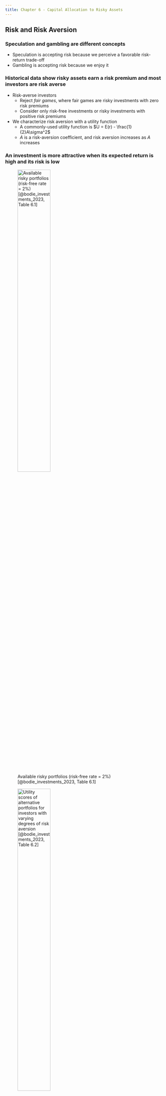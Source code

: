 ```yaml
---
title: Chapter 6 - Capital Allocation to Risky Assets
---
```


## Risk and Risk Aversion

### Speculation and gambling are different concepts

- Speculation is accepting risk because we perceive a favorable risk-return trade-off
- Gambling is accepting risk because we enjoy it


### Historical data show risky assets earn a risk premium and most investors are risk averse

- Risk-averse investors 
	- Reject *fair games*, where fair games are risky investments with zero risk premiums
	- Consider only risk-free investments or risky investments with positive risk premiums
- We characterize risk aversion with a utility function
	- A commonly-used utility function is $U = E(r) - \frac{1}{2}A\sigma^2$
	- $A$ is a risk-aversion coefficient, and risk aversion increases as $A$ increases


### An investment is more attractive when its expected return is high and its risk is low

![Available risky portfolios (risk-free rate = 2%) [@bodie_investments_2023, Table 6.1]](Figures/table_0601.png){height=50%}

![Utility scores of alternative portfolios for investors with varying degrees of risk aversion [@bodie_investments_2023, Table 6.2]](Figures/table_0602.png){height=50%}


### There are three investor types concerning risk

- Risk-averse investors ($A > 0$) only consider risky portfolios if they have risk premiums
- Risk-neutral investors ($A = 0$) ignore risk and only consider expected returns
- Risk-loving investors ($A < 0$) accept lower expected returns on risky portfolios with higher risk 


### The mean-variance (M-V) criterion ranks portfolios {.allowframebreaks}

The M-V criterion says that portfolio $A$ dominates $B$ if 
$$
E(r_A) \geq E(r_B)
$$
and
$$\sigma_A \leq \sigma_B$$
with at least one strict inequality

\framebreak

![The trade-off between risk and return of a potential investment portfolio, $P$ [@bodie_investments_2023, Figure 6.1]](Figures/bod12665_0601.png){height=50%}


### An *indifference curve* connects all portfolios with the same utility

![The indifference curve [@bodie_investments_2023, Figure 6.2]](Figures/bod12665_0602.png){height=50%}


###

![](./Questions/bkm_ch_06_01.png){height=50%}


###

![](./Questions/bkm_ch_06_03.png){height=50%}


###

![](./Questions/bkm_ch_06_06.png){height=50%}


<!-- ## Capital Allocation across Risky and Risk-Free Portfolios -->


<!-- ## The Risk-Free Asset -->


## Portfolios of One Risky Asset and a Risk-Free Asset

### The most basic asset allocation choice is between risky and risk-free assets

- We can control risk by changing the portfolio weights on risky and risk-free assets (i.e., $y$ and $1-y$)
- Only governments can issue default-free bonds
	- A security is risk-free with a guaranteed real return only if
		1. its price is inflation-indexed and
		1. its maturity equals the investor's holding period
	- Still, we view U.S. Treasury bills as "the" risk-free asset
	- Many money market instruments are effectively risk-free, too


### The capital allocation line (CAL) plots all available risk-return combinations {.allowframebreaks}

- Consider a portfolio of one risky asset and one risk-free asset
- Allocate $y$ to risky asset $P$ and $1-y$ to the risk-free asset $F$
- The return on complete portfolio $C$ is:
$$
r_C = yr_P + (1-y)r_f
$$
- Therefore, the expected return on the complete portfolio $C$ is:
$$
E(r_C) = yE(r_p) + (1-y)r_f = r_f + y[E(r_P)-r_f]
$$
and its volatility is:
$$
\sigma_C = y\sigma_P
$$

\framebreak

![The investment opportunity set with a risk asset and risk-free asset in the expected return-standard deviation plane [@bodie_investments_2023, Figure 6.3]](Figures/bod12665_0603.png){height=50%}


### The slope of the CAL is the Sharpe ratio

The slope $S$ of the CAL is:
$$
S = \frac{\text{rise}}{\text{run}} = \frac{E(r_P) - r_f}{\sigma_P - 0} = \frac{E(r_P) - r_f}{\sigma_P}
$$
so:
$$
E(r_C) = r_f + S\sigma_C = r_f + \frac{E(r_P) - r_f}{\sigma_P}\sigma_C
$$


### We borrow to earn $E(r_C) > E(r_P)$ {.allowframebreaks}

- $E(r_C) > E(r_P)$ requires $y > 1$
- $y > 1$ requires $1-y < 0$
- $1-y < 0$ is a short position in $F$ (i.e., borrowing or using leverage)
- The CAL is straight if we borrow at $r_f$ (shown above)
- Only the government borrows at $r_f$
- Instead, investors borrow at $r_f^B > r_f$, so the CAL has a kink at $y=1$

\framebreak

![The investment opportunity set with different borrowing and lending rates [@bodie_investments_2023, Figure 6.4]](Figures/bod12665_0604.png){height=50%}


###

![](./Questions/bkm_ch_06_09.png){height=50%}


###

![](./Questions/bkm_ch_06_10.png){height=50%}


## Risk Tolerance and Asset Allocation

### An investor chooses $y$ to maximize utility {.allowframebreaks}

- Recall $U = E(r_C) - \frac{1}{2}A\sigma_C^2$
- To maximize utility, the investor solves the following maximization problem:
$$
\max_y U =  E(r_C) - \frac{1}{2}A\sigma_C^2 = r_f + y[E(r_P) - r_f] - \frac{1}{2}Ay^2\sigma_P^2
$$
so:
$$
y^* = \frac{E(r_P)- r_f}{A\sigma_P^2}
$$

\framebreak

![Utility as a function of allocation to the risky asset, $y$ [@bodie_investments_2023, Figure 6.5]](Figures/bod12665_0605.png){height=50%}

\framebreak

![Finding the optimal complete portfolio by using indifference curves [@bodie_investments_2023, Figure 6.7]](Figures/bod12665_0607.png){height=50%}


### The normality assumption treats standard deviation as the only measure of risk

- The analysis above is standard
- Still, we might want also to consider
	- VaR and ES to estimate exposure to extreme losses
	- "Black swan" events (i.e., rare but high-impact events)


## Passive Strategies: The Capital Market Line

### The capital market line (CML) plots the opportunity set of *passive* strategies {.allowframebreaks}

- The CML is the CAL based on T-bills and a broad index of common stocks, typically the value-weighted portfolio of all U.S. common stocks
- Why are passive strategies reasonable?
	1. Active strategies require costly research and trading to find and maintain the optimal portfolio
	1. Passive strategies free ride on the research and trading of active strategies, which keep securities fairly priced

\framebreak

![Average annual return on stocks and 1-month T-bills; standard deviation and Sharpe ratio of stocks over time [@bodie_investments_2023, Table 6.7]](Figures/table_0607.png){height=50%}


### We can use these historical data to estimate $A$!

- Investors solve:
$$
y^* = \frac{E(r_M)- r_f}{A\sigma_M^2}
$$
so:
$$
A = \frac{E(r_M)-r_f}{y^*\sigma_M^2}
$$
- About 69.3% of household net worth is invested in risky assets, so:
$$
A = \frac{0.0887}{0.693 \times 0.2025^2} = 3.12
$$


###

![](./Questions/bkm_ch_06_14.png){height=50%}


###

![](./Questions/bkm_ch_06_15.png){height=50%}


###

![](./Questions/bkm_ch_06_16.png){height=50%}


## Summary and Key Equations {.allowframebreaks}

![Chapter 6 summary from @bodie_investments_2023](./Figures/summary_06.png){height=75%}

\framebreak

![Chapter 6 key equations from @bodie_investments_2023](./Figures/key_eq_06.png){height=75%}
